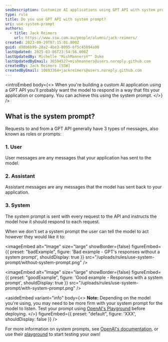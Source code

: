 ```yaml
---
seoDescription: Customize AI applications using GPT API with system prompts that fit your application or company, ensuring consistent responses and tailored interactions.
type: rule
title: Do you use GPT API with system prompt?
uri: use-system-prompt
authors:
  - title: Jack Reimers
    url: https://www.ssw.com.au/people/alumni/jack-reimers/
created: 2023-09-29T07:15:01.000Z
guid: d98b6b99-28a2-4be3-8095-6f5c45094a98
lastUpdated: 2025-03-06T23:54:56.000Z
lastUpdatedBy: Michelle "MishManners®™" Duke
lastUpdatedByEmail: 36594527+mishmanners@users.noreply.github.com
createdBy: Jack Reimers [SSW]
createdByEmail: 10693364+jackreimers@users.noreply.github.com
---
```


<introEmbed
  body={<>
When you're building a custom AI application using a GPT API you'll probably want the model to respond in a way that fits your application or company. You can achieve this using the system prompt.
  </>}
/>
## What is the system prompt?

Requests to and from a GPT API generally have 3 types of messages, also known as roles or prompts:

### 1. User

User messages are any messages that your application has sent to the model.

### 2. Assistant

Assistant messages are any messages that the model has sent back to your application.

### 3. System

The system prompt is sent with every request to the API and instructs the model how it should respond to each request.

When we don't set a system prompt the user can tell the model to act however they would like it to:

<imageEmbed
  alt="Image"
  size="large"
  showBorder={false}
  figureEmbed={{
    preset: "badExample",
    figure: 'Bad example - GPT\'s responses without a system prompt',
    shouldDisplay: true
  }}
  src="/uploads/rules/use-system-prompt/without-system-prompt.png"
/>

<imageEmbed
  alt="Image"
  size="large"
  showBorder={false}
  figureEmbed={{
    preset: "goodExample",
    figure: 'Good example - Responses with a system prompt',
    shouldDisplay: true
  }}
  src="/uploads/rules/use-system-prompt/with-system-prompt.png"
/>

<asideEmbed
  variant="info"
  body={<>
    **Note:** Depending on the model you're using, you may need to be more firm with your system prompt for the model to listen. Test your prompt using [OpenAI's Playground](https://platform.openai.com/playground) before deploying.
  </>}
  figureEmbed={{
    preset: "default",
    figure: 'XXX',
    shouldDisplay: false
  }}
/>

For more information on system prompts, see [OpenAI's documentation](https://platform.openai.com/docs/guides/gpt-best-practices/strategy-write-clear-instructions), or use their [playground](https://platform.openai.com/playground) to start testing your own!

